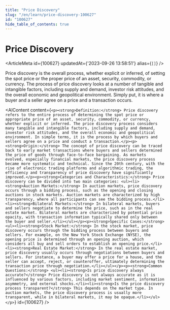 ```yaml
---
title: "Price Discovery"
slug: "/en/learn/price-discovery-100627"
id: "100627"
hide_table_of_contents: true
---
```



# Price Discovery

<ArticleMeta id={100627} updatedAt={'2023-09-26 13:58:51'} alias={`[]`} />
<div className='border-solid border-b border-t-0 my-4 border-[var(--ifm-color-gray-300)]' />

Price discovery is the overall process, whether explicit or inferred, of setting the spot price or the proper price of an asset, security, commodity, or currency. The process of price discovery looks at a number of tangible and intangible factors, including supply and demand, investor risk attitudes, and the overall economic and geopolitical environment. Simply put, it is where a buyer and a seller agree on a price and a transaction occurs.

<AIContent content={`<p><strong>Definition:</strong> Price discovery refers to the entire process of determining the spot price or appropriate price of an asset, security, commodity, or currency, whether explicit or inferred. The price discovery process considers many tangible and intangible factors, including supply and demand, investor risk attitudes, and the overall economic and geopolitical environment. In simple terms, it is the process by which buyers and sellers agree on a price and conduct a transaction.</p><p><strong>Origin:</strong> The concept of price discovery can be traced back to early market transactions where buyers and sellers determined the price of goods through face-to-face bargaining. As markets evolved, especially financial markets, the price discovery process became more systematic and technical. Since the 20th century, with the rise of electronic trading platforms and algorithmic trading, the efficiency and transparency of price discovery have significantly improved.</p><p><strong>Categories and Characteristics:</strong> Price discovery can be divided into two main categories: <ul><li><strong>Auction Markets:</strong> In auction markets, price discovery occurs through a bidding process, such as the opening and closing auctions in stock markets. Auction markets are characterized by high transparency, where all participants can see the bidding process.</li><li><strong>Bilateral Markets:</strong> In bilateral markets, buyers and sellers negotiate to determine the price, such as in the real estate market. Bilateral markets are characterized by potential price opacity, with transaction information typically shared only between the buyer and seller.</li></ul></p><p><strong>Specific Cases:</strong> <ul><li><strong>Stock Market:</strong> In the stock market, price discovery occurs through the bidding process between buyers and sellers. For example, on the New York Stock Exchange (NYSE), the opening price is determined through an opening auction, which considers all buy and sell orders to establish an opening price.</li><li><strong>Real Estate Market:</strong> In the real estate market, price discovery usually occurs through negotiations between buyers and sellers. For instance, a buyer may offer a price for a house, and the seller can accept, reject, or counteroffer, ultimately determining the transaction price through negotiation.</li></ul></p><p><strong>Common Questions:</strong> <ul><li><strong>Is price discovery always accurate?</strong> Price discovery is not always accurate as it is influenced by various factors, including market sentiment, information asymmetry, and external shocks.</li><li><strong>Is the price discovery process transparent?</strong> This depends on the market type. In auction markets, the price discovery process is usually more transparent, while in bilateral markets, it may be opaque.</li></ul></p>`} id={100627} />
